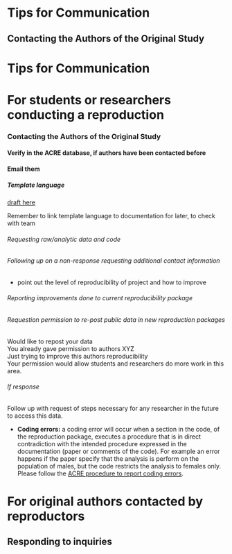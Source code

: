 # Tips for Communication


## Contacting the Authors of the Original Study


# Tips for Communication

# For students or researchers conducting a reproduction  

### Contacting the Authors of the Original Study

#### Verify in the ACRE database, if authors have been contacted before

#### Email them     

##### Template language   
[draft here](https://docs.google.com/document/d/1xJ7pZTQ1VQXVCrs6IUlp7HlBB4oxYha0oOniCG2SWLM/edit?ts=5d251563)

Remember to link template language to documentation for later, to check with team  

###### Requesting raw/analytic data and code  
###### Following up on a non-response requesting additional contact information
  - point out the level of reproducibility of project and how to improve 
  
###### Reporting improvements done to current reproducibility package

###### Requestion permission to re-post public data in new reproduction packages  
Would like to repost your data  
You already gave permission to authors XYZ  
Just trying to improve this authors reproducibility  
Your permission would allow students and researchers do more work in this area.  


###### If response  

Follow up with request of steps necessary for any researcher in the future to access this data.  



 - **Coding errors:**  a coding error will occur when a section in the code, of the reproduction package, executes a procedure that is in direct contradiction with the intended procedure expressed in the documentation (paper or comments of the code). For example an error happens if the paper specify that the analysis is perform on the population of males, but the code restricts the analysis to females only. Please follow the [ACRE procedure to report coding errors](ADD LINK).  


# For original authors contacted by reproductors

## Responding to inquiries




